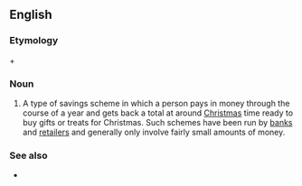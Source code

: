 ==English==

===Etymology===
{{m|en|Christmas}} + {{m|en|club}}

===Noun===
{{en-noun|head=[[Christmas]] [[club]]}}
# {{lb|en|banking}} A type of savings scheme in which a person pays in money through the course of a year and gets back a total at around [[Christmas]] time ready to buy gifts or treats for Christmas. Such schemes have been run by [[bank]]s and [[retailer]]s and generally only involve fairly small amounts of money.

===See also===
* {{pedia}}